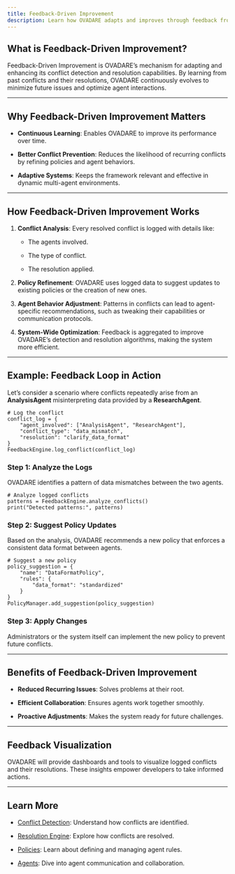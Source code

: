 ```yaml
---
title: Feedback-Driven Improvement
description: Learn how OVADARE adapts and improves through feedback from conflict resolution.
---
```


## What is Feedback-Driven Improvement?

Feedback-Driven Improvement is OVADARE’s mechanism for adapting and enhancing its conflict detection and resolution capabilities. By learning from past conflicts and their resolutions, OVADARE continuously evolves to minimize future issues and optimize agent interactions.

***

## Why Feedback-Driven Improvement Matters

* **Continuous Learning**: Enables OVADARE to improve its performance over time.

* **Better Conflict Prevention**: Reduces the likelihood of recurring conflicts by refining policies and agent behaviors.

* **Adaptive Systems**: Keeps the framework relevant and effective in dynamic multi-agent environments.

***

## How Feedback-Driven Improvement Works

1. **Conflict Analysis**: Every resolved conflict is logged with details like:

   * The agents involved.

   * The type of conflict.

   * The resolution applied.

2. **Policy Refinement**: OVADARE uses logged data to suggest updates to existing policies or the creation of new ones.

3. **Agent Behavior Adjustment**: Patterns in conflicts can lead to agent-specific recommendations, such as tweaking their capabilities or communication protocols.

4. **System-Wide Optimization**: Feedback is aggregated to improve OVADARE’s detection and resolution algorithms, making the system more efficient.

***

## Example: Feedback Loop in Action

Let’s consider a scenario where conflicts repeatedly arise from an **AnalysisAgent** misinterpreting data provided by a **ResearchAgent**.

```
# Log the conflict
conflict_log = {
    "agent_involved": ["AnalysisAgent", "ResearchAgent"],
    "conflict_type": "data_mismatch",
    "resolution": "clarify_data_format"
}
FeedbackEngine.log_conflict(conflict_log)
```

### Step 1: Analyze the Logs

OVADARE identifies a pattern of data mismatches between the two agents.

```
# Analyze logged conflicts
patterns = FeedbackEngine.analyze_conflicts()
print("Detected patterns:", patterns)
```

### Step 2: Suggest Policy Updates

Based on the analysis, OVADARE recommends a new policy that enforces a consistent data format between agents.

```
# Suggest a new policy
policy_suggestion = {
    "name": "DataFormatPolicy",
    "rules": {
        "data_format": "standardized"
    }
}
PolicyManager.add_suggestion(policy_suggestion)
```

### Step 3: Apply Changes

Administrators or the system itself can implement the new policy to prevent future conflicts.

***

## Benefits of Feedback-Driven Improvement

* **Reduced Recurring Issues**: Solves problems at their root.

* **Efficient Collaboration**: Ensures agents work together smoothly.

* **Proactive Adjustments**: Makes the system ready for future challenges.

***

## Feedback Visualization

OVADARE will provide dashboards and tools to visualize logged conflicts and their resolutions. These insights empower developers to take informed actions.

***

## Learn More

* [Conflict Detection](./conflict-detection): Understand how conflicts are identified.

* [Resolution Engine](./resolution-engine): Explore how conflicts are resolved.

* [Policies](./policies): Learn about defining and managing agent rules.

* [Agents](./agents): Dive into agent communication and collaboration.